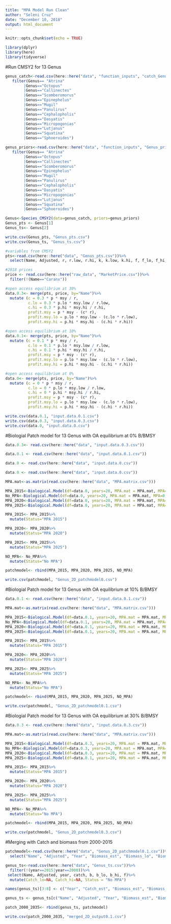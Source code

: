 ```yaml
---
title: "MPA Model Run Clean"
author: "Seleni Cruz"
date: "December 10, 2018"
output: html_document
---
```


```r
knitr::opts_chunk$set(echo = TRUE)
```

```r
library(dplyr)
library(here)
library(tidyverse)
```

#Run CMSY2 for 13 Genus 
```r
genus_catch<-read.csv(here::here("data", "function_inputs", "catch_Genus.csv"))%>%
   filter(Genus== "Atrina"
        |Genus=="Octopus"
        |Genus=="Callinectes"
        |Genus=="Scomberomorus"
        |Genus=="Epinephelus"
        |Genus=="Mugil"
        |Genus=="Panulirus"
        |Genus=="Cephalopholis"
        |Genus=="Dasyatis"
        |Genus=="Micropogonias"
        |Genus=="Lutjanus"
        |Genus=="Squatina"
        |Genus=="Sphoeroides")

genus_priors<-read.csv(here::here("data", "function_inputs", "Genus_priors.csv"))%>%
   filter(Genus== "Atrina"
        |Genus=="Octopus"
        |Genus=="Callinectes"
        |Genus=="Scomberomorus"
        |Genus=="Epinephelus"
        |Genus=="Mugil"
        |Genus=="Panulirus"
        |Genus=="Cephalopholis"
        |Genus=="Dasyatis"
        |Genus=="Micropogonias"
        |Genus=="Lutjanus"
        |Genus=="Squatina"
        |Genus=="Sphoeroides")

Genus<-Species_CMSY2(data=genus_catch, priors=genus_priors)
Genus_pts <- Genus[1]
Genus_ts<- Genus[2]

write.csv(Genus_pts, "Genus_pts.csv")
write.csv(Genus_ts, "Genus_ts.csv")

```

```r
#variables from CMSY2
pts<-read.csv(here::here("data", "Genus_pts.csv"))%>%
  select(Name, Adjusted, r, r.low, r.hi, k, k.low, k.hi, f, f_lo, f_hi, b, b_lo, b_hi, m.rate, msy, msy.low, msy.hi, bmsy, bmsy.low, bmsy.hi, fmsy, fmsy_lo, fmsy_hi)

#2018 prices
price <- read.csv(here::here("raw_data", "MarketPrice.csv"))%>%
  filter(!(Name=="Caranx"))

#open access equilibrium at 30%
data.0.3<- merge(pts, price, by="Name")%>%
  mutate (c = 0.3 * p * msy / r, 
          c.lo = 0.3 * p.lo * msy.low / r.low, 
          c.hi = 0.3 * p.hi * msy.hi / r.hi, 
          profit.msy = p * msy - (c* r), 
          profit.msy.lo = p.lo * msy.low - (c.lo * r.low),
          profit.msy.hi = p.hi * msy.hi - (c.hi * r.hi))

#open access equilibrium at 10%
data.0.1<- merge(pts, price, by="Name")%>%
  mutate (c = 0.1 * p * msy / r, 
          c.lo = 0.1 * p.lo * msy.low / r.low, 
          c.hi = 0.1 * p.hi * msy.hi / r.hi, 
          profit.msy = p * msy - (c* r), 
          profit.msy.lo = p.lo * msy.low - (c.lo * r.low),
          profit.msy.hi = p.hi * msy.hi - (c.hi * r.hi))

#open access equilibrium at 0%
data.0<- merge(pts, price, by="Name")%>%
  mutate (c = 0 * p * msy / r, 
          c.lo = 0 * p.lo * msy.low / r.low, 
          c.hi = 0 * p.hi * msy.hi / r.hi, 
          profit.msy = p * msy - (c* r), 
          profit.msy.lo = p.lo * msy.low - (c.lo * r.low),
          profit.msy.hi = p.hi * msy.hi - (c.hi * r.hi))

write.csv(data.0.1, "input.data.0.1.csv") 
write.csv(data.0.3, "input.data.0.3.csv")
write.csv(data.0, "input.data.0.csv")
```



#Biologial Patch model for 13 Genus with OA equilibrium at 0% B/BMSY
```r
data.0.3<- read.csv(here::here("data", "input.data.0.3.csv"))

data.0.1 <- read.csv(here::here("data", "input.data.0.1.csv"))

data.0 <- read.csv(here::here("data", "input.data.0.csv"))
```


```r
data.0 <- read.csv(here::here("data", "input.data.0.csv"))

MPA.mat<-as.matrix(read.csv(here::here("data", "MPA.matrix.csv")))

MPA_2015<-Biological.Model(df=data.0, years=20, MPA.mat = MPA.mat, MPA=1, start.year=0)
No_MPA<-Biological.Model(df=data.0, years=20, MPA.mat = MPA.mat, MPA=0, start.year=0)
MPA_2020<-Biological.Model(df=data.0, years=20, MPA.mat = MPA.mat, MPA=0, start.year=2020) #set MPA to 0, when it hits 2019 it will turn MPA areas to 0 fishing mortality 
MPA_2025<-Biological.Model(df=data.0, years=20, MPA.mat = MPA.mat, MPA=0, start.year=2025)

MPA_2015<- MPA_2015%>%
  mutate(Status="MPA 2015")

MPA_2020<- MPA_2020%>%
  mutate(Status="MPA 2020")

MPA_2025<- MPA_2025%>%
  mutate(Status="MPA 2025")

NO_MPA<- No_MPA%>%
  mutate(Status="No MPA")

patchmodel<- rbind(MPA_2015, MPA_2020, MPA_2025, NO_MPA)

write.csv(patchmodel, "Genus_2D_patchmodel0.csv")
```

#Biologial Patch model for 13 Genus with OA equilibrium at 10% B/BMSY
```r
data.0.1 <- read.csv(here::here("data", "input.data.0.1.csv"))

MPA.mat<-as.matrix(read.csv(here::here("data", "MPA.matrix.csv")))

MPA_2015<-Biological.Model(df=data.0.1, years=20, MPA.mat = MPA.mat, MPA=1, start.year=0)
No_MPA<-Biological.Model(df=data.0.1, years=20, MPA.mat = MPA.mat, MPA=0, start.year=0)
MPA_2020<-Biological.Model(df=data.0.1, years=20, MPA.mat = MPA.mat, MPA=0, start.year=2020) #set MPA to 0, when it hits 2019 it will turn MPA areas to 0 fishing mortality 
MPA_2025<-Biological.Model(df=data.0.1, years=20, MPA.mat = MPA.mat, MPA=0, start.year=2025)

MPA_2015<- MPA_2015%>%
  mutate(Status="MPA 2015")

MPA_2020<- MPA_2020%>%
  mutate(Status="MPA 2020")

MPA_2025<- MPA_2025%>%
  mutate(Status="MPA 2025")

NO_MPA<- No_MPA%>%
  mutate(Status="No MPA")

patchmodel<- rbind(MPA_2015, MPA_2020, MPA_2025, NO_MPA)

write.csv(patchmodel, "Genus_2D_patchmodel0.1.csv")
```

#Biologial Patch model for 13 Genus with OA equilibrium at 30% B/BMSY
```r
data.0.3 <- read.csv(here::here("data", "input.data.0.3.csv"))

MPA.mat<-as.matrix(read.csv(here::here("data", "MPA.matrix.csv")))

MPA_2015<-Biological.Model(df=data.0.3, years=20, MPA.mat = MPA.mat, MPA=1, start.year=0)
No_MPA<-Biological.Model(df=data.0.3, years=20, MPA.mat = MPA.mat, MPA=0, start.year=0)
MPA_2020<-Biological.Model(df=data.0.3, years=20, MPA.mat = MPA.mat, MPA=0, start.year=2020) #set MPA to 0, when it hits 2019 it will turn MPA areas to 0 fishing mortality 
MPA_2025<-Biological.Model(df=data.0.1, years=20, MPA.mat = MPA.mat, MPA=0, start.year=2025)

MPA_2015<- MPA_2015%>%
  mutate(Status="MPA 2015")

MPA_2020<- MPA_2020%>%
  mutate(Status="MPA 2020")

MPA_2025<- MPA_2025%>%
  mutate(Status="MPA 2025")

NO_MPA<- No_MPA%>%
  mutate(Status="No MPA")

patchmodel<- rbind(MPA_2015, MPA_2020, MPA_2025, NO_MPA)

write.csv(patchmodel, "Genus_2D_patchmodel0.3.csv")
```



#Merging with Catch and biomass from 2000-2015
```r
patchmodel<-read.csv(here::here("data", "Genus_2D_patchmodel0.1.csv"))%>%
  select("Name", "Adjusted", "Year", "Biomass_est", "Biomass_lo", "Biomass_hi", "Catch_est", "Catch_lo", "Catch_hi", "Status", "Fishing_est")

genus_ts<-read.csv(here::here("data", "Genus_ts.csv"))%>%
  filter(!(year==2015|year==2000))%>%
 select(Name, Adjusted, year, catch, b, b_lo, b_hi, f)%>%
  mutate(Catch_lo=NA, Catch_hi=NA, Status = "No MPA")

names(genus_ts)[3:8] <- c("Year", "Catch_est", "Biomass_est", "Biomass_lo", "Biomass_hi", "Fishing_est")

genus_ts <- genus_ts[c("Name", "Adjusted", "Year", "Biomass_est", "Biomass_lo", "Biomass_hi", "Catch_est", "Catch_lo", "Catch_hi", "Status", "Fishing_est")]

patch_2000_2035<- rbind(genus_ts, patchmodel)

write.csv(patch_2000_2035, "merged_2D_output0.1.csv")

```



